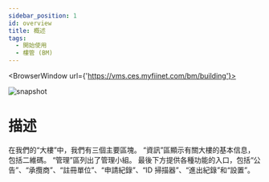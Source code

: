 ---
sidebar_position: 1
id: overview
title: 概述
tags:
  - 開始使用
  - 樓管 (BM)
---


<BrowserWindow url={'https://vms.ces.myfiinet.com/bm/building'}>

![snapshot](../../assets/bm/bm-overview-zh-hant.png)

</BrowserWindow>

# 描述

在我們的“大樓”中，我們有三個主要區塊。 “資訊”區顯示有關大樓的基本信息，包括二維碼。 “管理”區列出了管理小組。 最後下方提供各種功能的入口，包括“公告”、“承攬商”、“註冊單位”、“申請紀錄”、“ID 掃描器”、“進出紀錄”和“設置”。
